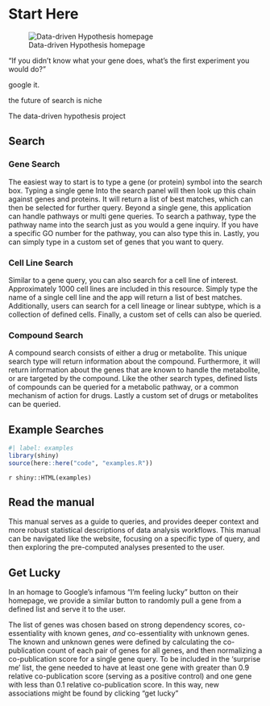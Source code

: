 # Start Here {.unnumbered}

![Data-driven Hypothesis homepage](media/homepage.png)

"If you didn't know what your gene does, what's the first experiment you would do?"

google it.

the future of search is niche

The data-driven hypothesis project

## Search

### Gene Search
  
The easiest way to start is to type a gene (or protein) symbol into the search box. Typing a single gene Into the search panel will then look up this chain against genes and proteins. It will return a list of best matches, which can then be selected for further query. Beyond a single gene, this application can handle pathways or multi gene queries. To search a pathway, type the pathway name into the search just as you would a gene inquiry. If you have a specific GO number for the pathway, you can also type this in. Lastly, you can simply type in a custom set of genes that you want to query.

### Cell Line Search

Similar to a gene query, you can also search for a cell line of interest. Approximately 1000 cell lines are included in this resource. Simply type the name of a single cell line and the app will return a list of best matches. Additionally, users can search for a cell lineage or linear subtype, which is a collection of defined cells. Finally, a custom set of cells can also be queried.

### Compound Search

A compound search consists of either a drug or metabolite. This unique search type will return information about the compound. Furthermore, it will return information about the genes that are known to handle the metabolite, or are targeted by the compound. Like the other search types, defined lists of compounds can be queried for a metabolic pathway, or a common mechanism of action for drugs. Lastly a custom set of drugs or metabolites can be queried.

## Example Searches
```r
#| label: examples
library(shiny)
source(here::here("code", "examples.R"))
```
`r shiny::HTML(examples)`

## Read the manual

This manual serves as a guide to queries, and provides deeper context and more robust statistical descriptions of data analysis workflows. This manual can be navigated like the website, focusing on a specific type of query, and then exploring the pre-computed analyses presented to the user.

## Get Lucky

In an homage to Google's infamous "I'm feeling lucky" button on their homepage, we provide a similar button to randomly pull a gene from a defined list and serve it to the user.

The list of genes was chosen based on strong dependency scores, co-essentiality with known genes, *and* co-essentiality with unknown genes. The known and unknown genes were defined by calculating the co-publication count of each pair of genes for all genes, and then normalizing a co-publication score for a single gene query. To be included in the 'surprise me' list, the gene needed to have at least one gene with greater than 0.9 relative co-publication score (serving as a positive control) and one gene with less than 0.1 relative co-publication score. In this way, new associations might be found by clicking "get lucky"
